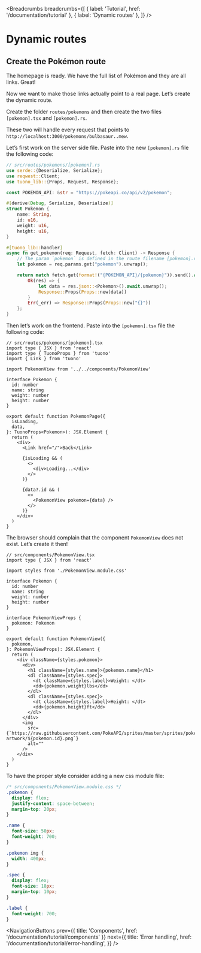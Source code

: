 
<MetaTags
  title="Tuono - Dynamic routes"
  canonical="https://tuono.dev/documentation/tutorial/dynamic-routes"
  description="Learn how to catch more endpoint with the same route loading dynamic data"
/>


<Breadcrumbs
  breadcrumbs={[
    { label: 'Tutorial', href: '/documentation/tutorial' },
    { label: 'Dynamic routes' },
  ]}
/>

# Dynamic routes

## Create the Pokémon route

The homepage is ready. We have the full list of Pokémon and they are all links. Great!

Now we want to make those links actually point to a real page. Let’s create the dynamic route.

Create the folder `routes/pokemons` and then create the two files `[pokemon].tsx` and `[pokemon].rs`.

These two will handle every request that points to `http://localhost:3000/pokemons/bulbasaur..mew`.

Let’s first work on the server side file. Paste into the new `[pokemon].rs` file the following code:

```rs
// src/routes/pokemons/[pokemon].rs
use serde::{Deserialize, Serialize};
use reqwest::Client;
use tuono_lib::{Props, Request, Response};

const POKEMON_API: &str = "https://pokeapi.co/api/v2/pokemon";

#[derive(Debug, Serialize, Deserialize)]
struct Pokemon {
    name: String,
    id: u16,
    weight: u16,
    height: u16,
}

#[tuono_lib::handler]
async fn get_pokemon(req: Request, fetch: Client) -> Response {
    // The param `pokemon` is defined in the route filename [pokemon].rs
    let pokemon = req.params.get("pokemon").unwrap();

    return match fetch.get(format!("{POKEMON_API}/{pokemon}")).send().await {
        Ok(res) => {
            let data = res.json::<Pokemon>().await.unwrap();
            Response::Props(Props::new(data))
        }
        Err(_err) => Response::Props(Props::new("{}"))
    };
}
```

Then let’s work on the frontend. Paste into the `[pokemon].tsx` file the following code:

```tsx
// src/routes/pokemons/[pokemon].tsx
import type { JSX } from 'react'
import type { TuonoProps } from 'tuono'
import { Link } from 'tuono'

import PokemonView from '../../components/PokemonView'

interface Pokemon {
  id: number
  name: string
  weight: number
  height: number
}

export default function PokemonPage({
  isLoading,
  data,
}: TuonoProps<Pokemon>): JSX.Element {
  return (
    <div>
      <Link href="/">Back</Link>

      {isLoading && (
        <>
          <div>Loading...</div>
        </>
      )}

      {data?.id && (
        <>
          <PokemonView pokemon={data} />
        </>
      )}
    </div>
  )
}
```

The browser should complain that the component `PokemonView` does not exist. Let’s create it then!

```tsx
// src/components/PokemonView.tsx
import type { JSX } from 'react'

import styles from './PokemonView.module.css'

interface Pokemon {
  id: number
  name: string
  weight: number
  height: number
}

interface PokemonViewProps {
  pokemon: Pokemon
}

export default function PokemonView({
  pokemon,
}: PokemonViewProps): JSX.Element {
  return (
    <div className={styles.pokemon}>
      <div>
        <h1 className={styles.name}>{pokemon.name}</h1>
        <dl className={styles.spec}>
          <dt className={styles.label}>Weight: </dt>
          <dd>{pokemon.weight}lbs</dd>
        </dl>
        <dl className={styles.spec}>
          <dt className={styles.label}>Height: </dt>
          <dd>{pokemon.height}ft</dd>
        </dl>
      </div>
      <img
        src={`https://raw.githubusercontent.com/PokeAPI/sprites/master/sprites/pokemon/other/official-artwork/${pokemon.id}.png`}
        alt=""
      />
    </div>
  )
}
```

To have the proper style consider adding a new css module file:

```css
/* src/components/PokemonView.module.css */
.pokemon {
  display: flex;
  justify-content: space-between;
  margin-top: 20px;
}

.name {
  font-size: 50px;
  font-weight: 700;
}

.pokemon img {
  width: 400px;
}

.spec {
  display: flex;
  font-size: 18px;
  margin-top: 10px;
}

.label {
  font-weight: 700;
}
```


<NavigationButtons
  prev={{ title: 'Components', href: '/documentation/tutorial/components' }}
  next={{
    title: 'Error handling',
    href: '/documentation/tutorial/error-handling',
  }}
/>
